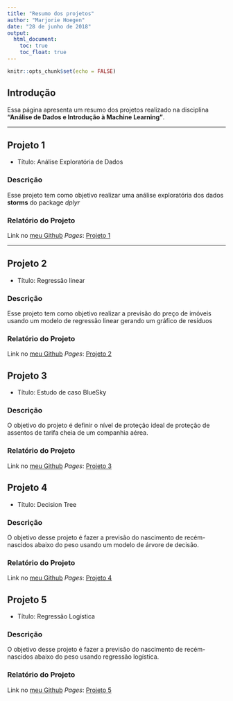 ---
title: "Resumo dos projetos"
author: "Marjorie Hoegen"
date: "28 de junho de 2018"
output: 
  html_document:
    toc: true
    toc_float: true
---

```{r setup, include=FALSE}
knitr::opts_chunk$set(echo = FALSE)
```

## Introdução

Essa página apresenta um resumo dos projetos realizado na disciplina **"Análise de Dados e Introdução à Machine Learning"**.

***

## Projeto 1

* Título: Análise Exploratória de Dados

### Descrição
Esse projeto tem como objetivo realizar uma análise exploratória dos dados **storms** do package *dplyr*

### Relatório do Projeto

Link no [meu Github](<https://github.com/marjoriehoegen) *Pages*: [Projeto 1](projetos/relatorio1.html)

***

## Projeto 2

* Título: Regressão linear

### Descrição
Esse projeto tem como objetivo realizar a previsão do preço de imóveis usando um modelo de regressão linear gerando um gráfico de resíduos

### Relatório do Projeto

Link no [meu Github](<https://github.com/marjoriehoegen>) *Pages*: [Projeto 2](projetos/relatorio2.html)

## Projeto 3

* Título: Estudo de caso BlueSky

### Descrição
O objetivo do projeto é definir o nível de proteção ideal de proteção de assentos de tarifa cheia de um companhia aérea.

### Relatório do Projeto

Link no [meu Github](<https://github.com/marjoriehoegen>) *Pages*: [Projeto 3](projetos/relatorio3.html)

## Projeto 4

* Título: Decision Tree

### Descrição
O objetivo desse projeto é fazer a previsão do nascimento de recém-nascidos abaixo do peso usando um modelo de árvore de decisão.

### Relatório do Projeto

Link no [meu Github](<https://github.com/marjoriehoegen>) *Pages*: [Projeto 4](projetos/relatorio4.html)

## Projeto 5

* Título: Regressão Logística

### Descrição
O objetivo desse projeto é fazer a previsão do nascimento de recém-nascidos abaixo do peso usando regressão logística.

### Relatório do Projeto

Link no [meu Github](<https://github.com/marjoriehoegen>) *Pages*: [Projeto 5](projetos/relatorio5.html)